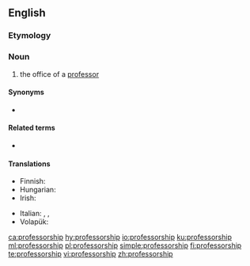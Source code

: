==English==

===Etymology===
{{suffix|professor|ship|lang=en}}

===Noun===
{{en-noun}}

# the office of a [[professor]]

====Synonyms====
* {{l|en|professorate}}

====Related terms====
* {{l|en|chair}}

====Translations====
{{trans-top|the office of a professor}}
* Finnish: {{t+|fi|professuuri}}
* Hungarian: {{t|hu|tanszék}}
* Irish: {{t|ga|ollúnacht|f}}
{{trans-mid}}
* Italian: {{t|it|professorato|m}}, {{t|it|ordinariato|m}}, {{t+|it|cattedra|f}}
* Volapük: {{t+|vo|profäsor}}
{{trans-bottom}}

[[ca:professorship]]
[[hy:professorship]]
[[io:professorship]]
[[ku:professorship]]
[[ml:professorship]]
[[pl:professorship]]
[[simple:professorship]]
[[fi:professorship]]
[[te:professorship]]
[[vi:professorship]]
[[zh:professorship]]